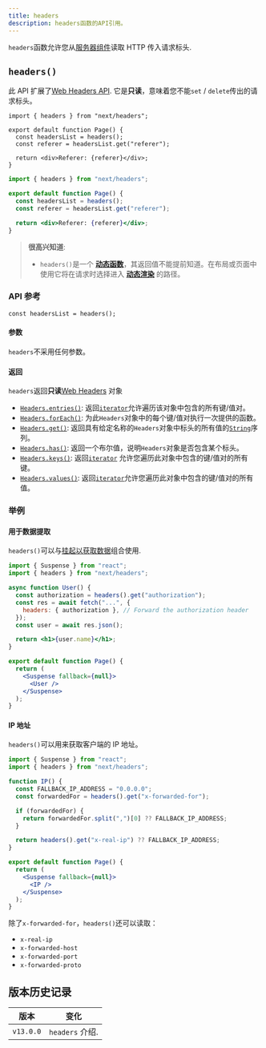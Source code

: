 ```yaml
---
title: headers
description: headers函数的API引用。
---
```


`headers`函数允许您从[服务器组件](/docs/app/building-your-application/rendering/server-components)读取 HTTP 传入请求标头.

## `headers()`

此 API 扩展了[Web Headers API](https://developer.mozilla.org/docs/Web/API/Headers). 它是**只读**，意味着您不能`set` / `delete`传出的请求标头。

```tsx filename="app/page.tsx" switcher
import { headers } from "next/headers";

export default function Page() {
  const headersList = headers();
  const referer = headersList.get("referer");

  return <div>Referer: {referer}</div>;
}
```

```jsx filename="app/page.js" switcher
import { headers } from "next/headers";

export default function Page() {
  const headersList = headers();
  const referer = headersList.get("referer");

  return <div>Referer: {referer}</div>;
}
```

> **很高兴知道**:
>
> - `headers()`是一个 **[动态函数](/docs/app/building-your-application/rendering/server-components#server-rendering-strategies#dynamic-functions)**，其返回值不能提前知道。在布局或页面中使用它将在请求时选择进入 **[动态渲染](/docs/app/building-your-application/rendering/server-components#dynamic-rendering)** 的路径。

### API 参考

```tsx
const headersList = headers();
```

#### 参数

`headers`不采用任何参数。

#### 返回

`headers`返回**只读**[Web Headers](https://developer.mozilla.org/docs/Web/API/Headers) 对象

- [`Headers.entries()`](https://developer.mozilla.org/docs/Web/API/Headers/entries): 返回[`iterator`](https://developer.mozilla.org/docs/Web/JavaScript/Reference/Iteration_protocols)允许遍历该对象中包含的所有键/值对。
- [`Headers.forEach()`](https://developer.mozilla.org/docs/Web/API/Headers/forEach): 为此`Headers`对象中的每个键/值对执行一次提供的函数。
- [`Headers.get()`](https://developer.mozilla.org/docs/Web/API/Headers/get): 返回具有给定名称的`Headers`对象中标头的所有值的[`String`](https://developer.mozilla.org/docs/Web/JavaScript/Reference/Global_Objects/String)序列。
- [`Headers.has()`](https://developer.mozilla.org/docs/Web/API/Headers/has): 返回一个布尔值，说明`Headers`对象是否包含某个标头。
- [`Headers.keys()`](https://developer.mozilla.org/docs/Web/API/Headers/keys): 返回[`iterator`](https://developer.mozilla.org/docs/Web/JavaScript/Reference/Iteration_protocols) 允许您遍历此对象中包含的键/值对的所有键。
- [`Headers.values()`](https://developer.mozilla.org/docs/Web/API/Headers/values): 返回[`iterator`](https://developer.mozilla.org/docs/Web/JavaScript/Reference/Iteration_protocols)允许您遍历此对象中包含的键/值对的所有值。

### 举例

#### 用于数据提取

`headers()`可以与[挂起以获取数据](/docs/app/building-your-application/data-fetching/fetching-caching-and-revalidating)组合使用.

```jsx filename="app/page.js"
import { Suspense } from "react";
import { headers } from "next/headers";

async function User() {
  const authorization = headers().get("authorization");
  const res = await fetch("...", {
    headers: { authorization }, // Forward the authorization header
  });
  const user = await res.json();

  return <h1>{user.name}</h1>;
}

export default function Page() {
  return (
    <Suspense fallback={null}>
      <User />
    </Suspense>
  );
}
```

#### IP 地址

`headers()`可以用来获取客户端的 IP 地址。

```jsx filename="app/page.js"
import { Suspense } from "react";
import { headers } from "next/headers";

function IP() {
  const FALLBACK_IP_ADDRESS = "0.0.0.0";
  const forwardedFor = headers().get("x-forwarded-for");

  if (forwardedFor) {
    return forwardedFor.split(",")[0] ?? FALLBACK_IP_ADDRESS;
  }

  return headers().get("x-real-ip") ?? FALLBACK_IP_ADDRESS;
}

export default function Page() {
  return (
    <Suspense fallback={null}>
      <IP />
    </Suspense>
  );
}
```

除了`x-forwarded-for`，`headers()`还可以读取：

- `x-real-ip`
- `x-forwarded-host`
- `x-forwarded-port`
- `x-forwarded-proto`

## 版本历史记录

| 版本      | 变化            |
| --------- | --------------- |
| `v13.0.0` | `headers` 介绍. |
